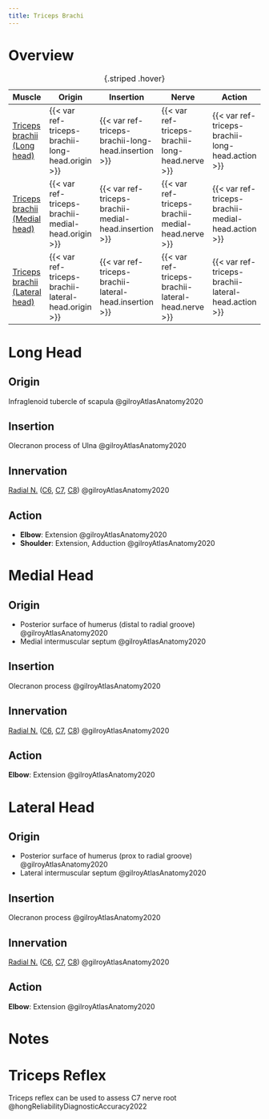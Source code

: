 ```yaml
---
title: Triceps Brachi
---
```


# Overview

| Muscle  | Origin | Insertion | Nerve | Action |
|------|--------|-------|----------|--------|
| [Triceps brachii (Long head)]({{< var ref-triceps-brachii-long-head.path >}}) | {{< var ref-triceps-brachii-long-head.origin >}} | {{< var ref-triceps-brachii-long-head.insertion >}} | {{< var ref-triceps-brachii-long-head.nerve >}} | {{< var ref-triceps-brachii-long-head.action >}} |
| [Triceps brachii (Medial head)]({{< var ref-triceps-brachii-medial-head.path >}}) | {{< var ref-triceps-brachii-medial-head.origin >}} | {{< var ref-triceps-brachii-medial-head.insertion >}} | {{< var ref-triceps-brachii-medial-head.nerve >}} | {{< var ref-triceps-brachii-medial-head.action >}} |
| [Triceps brachii (Lateral head)]({{< var ref-triceps-brachii-lateral-head.path >}}) | {{< var ref-triceps-brachii-lateral-head.origin >}} | {{< var ref-triceps-brachii-lateral-head.insertion >}} | {{< var ref-triceps-brachii-lateral-head.nerve >}} | {{< var ref-triceps-brachii-lateral-head.action >}} |
: {.striped .hover}


# Long Head

## Origin

Infraglenoid tubercle of scapula @gilroyAtlasAnatomy2020

## Insertion

Olecranon process of Ulna @gilroyAtlasAnatomy2020

## Innervation

[Radial N.]({{< var ref-radial-nerve.path >}}) ([C6]({{< var ref-nerve-root.c6 >}}), [C7]({{< var ref-nerve-root.c7 >}}), [C8]({{< var ref-nerve-root.c8 >}})) @gilroyAtlasAnatomy2020

## Action

- **Elbow**: Extension @gilroyAtlasAnatomy2020
- **Shoulder**: Extension, Adduction @gilroyAtlasAnatomy2020

# Medial Head

## Origin

- Posterior surface of humerus (distal to radial groove) @gilroyAtlasAnatomy2020
- Medial intermuscular septum @gilroyAtlasAnatomy2020


## Insertion

Olecranon process @gilroyAtlasAnatomy2020

## Innervation

[Radial N.]({{< var ref-radial-nerve.path >}}) ([C6]({{< var ref-nerve-root.c6 >}}), [C7]({{< var ref-nerve-root.c7 >}}), [C8]({{< var ref-nerve-root.c8 >}})) @gilroyAtlasAnatomy2020

## Action

**Elbow**: Extension @gilroyAtlasAnatomy2020

# Lateral Head 

## Origin

- Posterior surface of humerus (prox to radial groove) @gilroyAtlasAnatomy2020
- Lateral intermuscular septum @gilroyAtlasAnatomy2020



## Insertion

Olecranon process @gilroyAtlasAnatomy2020

## Innervation

[Radial N.]({{< var ref-radial-nerve.path >}}) ([C6]({{< var ref-nerve-root.c6 >}}), [C7]({{< var ref-nerve-root.c7 >}}), [C8]({{< var ref-nerve-root.c8 >}})) @gilroyAtlasAnatomy2020

## Action

**Elbow**: Extension @gilroyAtlasAnatomy2020


# Notes


# Triceps Reflex {#reflex}

Triceps reflex can be used to assess C7 nerve root @hongReliabilityDiagnosticAccuracy2022 

